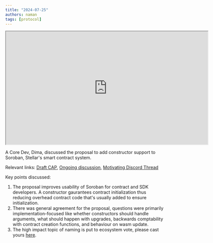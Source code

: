 ```yaml
---
title: "2024-07-25"
authors: naman
tags: [protocol]
---
```


<iframe
  src="https://drive.google.com/file/d/1ScrEdoscrVQX_PzaMBCHavycg8dLpaIx/preview"
  width="640"
  height="360"
  allow="autoplay"
></iframe>

A Core Dev, Dima, discussed the proposal to add constructor support to Soroban, Stellar's smart contract system.

Relevant links: [Draft CAP](https://github.com/stellar/stellar-protocol/blob/50dde0611440d6dc562a33462e6ba5f1504b2753/core/cap-0058.md), [Ongoing discussion](https://github.com/stellar/stellar-protocol/discussions/1501), [Motivating Discord Thread](https://discord.com/channels/897514728459468821/1067534037310255225)

Key points discussed:

1. The proposal improves usability of Soroban for contract and SDK developers. A constructor gaurantees contract initialization thus reducing overhead contract code that's usually added to ensure initialization.
2. There was general agreement for the proposal, questions were primarily implementation-focused like whether constructors should handle arguments, what should happen with upgrades, backwards comptability with contract creation functions, and behaviour on wasm update.
3. The high impact topic of naming is put to ecosystem vote, please cast yours [here](https://github.com/stellar/stellar-protocol/discussions/1507).
